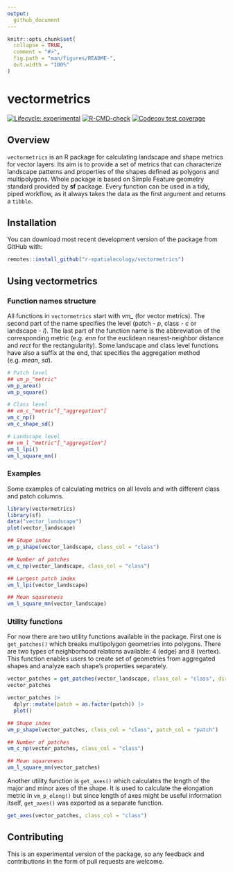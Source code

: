 ```yaml
---
output:
  github_document
---
```


<!-- To render, run:
Sys.setenv(RSTUDIO_PANDOC = "C:/Program Files/RStudio/resources/app/bin/quarto/bin/tools")
rmarkdown::render("README.Rmd")
-->
<!-- README.md is generated from README.Rmd. Please edit that file -->

```r
knitr::opts_chunk$set(
  collapse = TRUE,
  comment = "#>",
  fig.path = "man/figures/README-",
  out.width = "100%"
)
```

# vectormetrics

<!-- badges: start -->
[![Lifecycle: experimental](https://img.shields.io/badge/lifecycle-experimental-orange.svg)](https://lifecycle.r-lib.org/articles/stages.html#experimental)
[![R-CMD-check](https://github.com/r-spatialecology/vectormetrics/actions/workflows/R-CMD-check.yaml/badge.svg)](https://github.com/r-spatialecology/vectormetrics/actions/workflows/R-CMD-check.yaml)
[![Codecov test coverage](https://codecov.io/gh/r-spatialecology/vectormetrics/graph/badge.svg)](https://app.codecov.io/gh/r-spatialecology/vectormetrics)
<!-- badges: end -->

## Overview

`vectormetrics` is an R package for calculating landscape and shape metrics for vector layers.
Its aim is to provide a set of metrics that can characterize landscape patterns and properties of the shapes defined as polygons and multipolygons.
Whole package is based on Simple Feature geometry standard provided by **sf** package.
Every function can be used in a tidy, piped workflow, as it always takes the data as the first argument and returns a `tibble`.

## Installation

<!--You can install the released version of `vectormetrics` from [CRAN](https://CRAN.R-project.org) with:

```r
install.packages("vectormetrics")
```
-->
You can download most recent development version of the package from GitHub with:

```r
remotes::install_github("r-spatialecology/vectormetrics")
```

## Using vectormetrics

### Function names structure

All functions in `vectormetrics` start with *vm_* (for vector metrics).
The second part of the name specifies the level (patch - *p*, class - *c* or landscape - *l*).
The last part of the function name is the abbreviation of the corresponding metric (e.g. *enn* for the euclidean nearest-neighbor distance and *rect* for the rectangularity).
Some landscape and class level functions have also a suffix at the end, that specifies the aggregation method (e.g. *mean*, *sd*).

```r
# Patch level
## vm_p_"metric"
vm_p_area()
vm_p_square()

# Class level
## vm_c_"metric"[_"aggregation"]
vm_c_np()
vm_c_shape_sd()

# Landscape level
## vm_l_"metric"[_"aggregation"]
vm_l_lpi()
vm_l_square_mn()
```

### Examples

Some examples of calculating metrics on all levels and with different class and patch columns.

```r
library(vectormetrics)
library(sf)
data("vector_landscape")
plot(vector_landscape)
```

```r
## Shape index
vm_p_shape(vector_landscape, class_col = "class")

## Number of patches
vm_c_np(vector_landscape, class_col = "class")

## Largest patch index
vm_l_lpi(vector_landscape)

## Mean squareness
vm_l_square_mn(vector_landscape)
```

### Utility functions

For now there are two utility functions available in the package.
First one is `get_patches()` which breaks multipolygon geometries into polygons.
There are two types of neighborhood relations available: 4 (edge) and 8 (vertex).
This function enables users to create set of geometries from aggregated shapes and analyze each shape's properties separately.

```r
vector_patches = get_patches(vector_landscape, class_col = "class", direction = 4)
vector_patches

vector_patches |>
  dplyr::mutate(patch = as.factor(patch)) |>
  plot()

## Shape index
vm_p_shape(vector_patches, class_col = "class", patch_col = "patch")

## Number of patches
vm_c_np(vector_patches, class_col = "class")

## Mean squareness
vm_l_square_mn(vector_patches)
```

Another utility function is `get_axes()` which calculates the length of the major and minor axes of the shape.
It is used to calculate the elongation metric in `vm_p_elong()` but since length of axes might be useful information itself, `get_axes()` was exported as a separate function.

```r
get_axes(vector_patches, class_col = "class")
```

## Contributing

This is an experimental version of the package, so any feedback and contributions in the form of pull requests are welcome.
